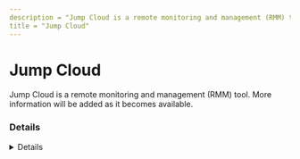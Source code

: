 ```yaml
---
description = "Jump Cloud is a remote monitoring and management (RMM) tool. More information will be added as it becomes available."
title = "Jump Cloud"
---
```




# Jump Cloud

Jump Cloud is a remote monitoring and management (RMM) tool. More information will be added as it becomes available.

### Details
<Details author={""}
         category={""}
         created={""}
         website={""}
         lastModified={"2/26/2024"}
         privileges={""}
         free={ "" }
         verification={""}
/>

#### Installation Paths
<Card code={ ["JumpCloud*.exe "] }/>





### Forensic Artifacts




#### Network Artifacts
<EuiSpacer size="xl"/>
<NetworkArtifactsTable data={ [{"Description": "Known remote domains", "Domains": ["*.api.jumpcloud.com", "*.assist.jumpcloud.com"], "Ports": []}] }/>




### Detections
- Detects potential network activity of Jump Cloud RMM tool
  - [Sigma Rule](https://github.com/magicsword-io/LOLRMM/blob/main/detections/sigma/jump_cloud_network_sigma.yml)

### References
- [https://jumpcloud.com/support/understand-remote-assist-agent](https://jumpcloud.com/support/understand-remote-assist-agent)

